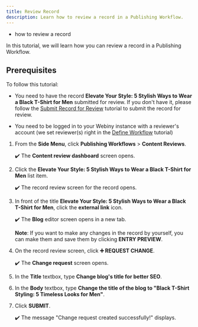 ```yaml
---
title: Review Record
description: Learn how to review a record in a Publishing Workflow.
---
```



<Alert type="success" title="WHAT YOU'LL LEARN">

- how to review a record

</Alert>

In this tutorial, we will learn how you can review a record in a Publishing Workflow.

## Prerequisites

To follow this tutorial:

- You need to have the record **Elevate Your Style: 5 Stylish Ways to Wear a Black T-Shirt for Men** submitted for review. If you don't have it, please follow the [Submit Record for Review](./submit-record-for-review) tutorial to submit the record for review.

- You need to be logged in to your Webiny instance with a reviewer's account (we set reviewer(s) right in the [Define Workflow](./define-workflow) tutorial)

1. From the **Side Menu**, click **Publishing Workflows** > **Content Reviews**.

    ✔️ The **Content review dashboard** screen opens.

2. Click the **Elevate Your Style: 5 Stylish Ways to Wear a Black T-Shirt for Men** list item.

    ✔️ The record review screen for the record opens.

3. In front of the title **Elevate Your Style: 5 Stylish Ways to Wear a Black T-Shirt for Men**, click the **external link** icon.

    ✔️ The **Blog** editor screen opens in a new tab.

    **Note**: If you want to make any changes in the record by yourself, you can make them and save them by clicking **ENTRY PREVIEW**.

4. On the record review screen, click **➕ REQUEST CHANGE**.

    ✔️ The **Change request** screen opens.

5. In the **Title** textbox, type **Change blog's title for better SEO**.

6. In the **Body** textbox, type **Change the title of the blog to "Black T-Shirt Styling: 5 Timeless Looks for Men"**.

7. Click **SUBMIT**.

    ✔️ The message "Change request created successfully!" displays.

